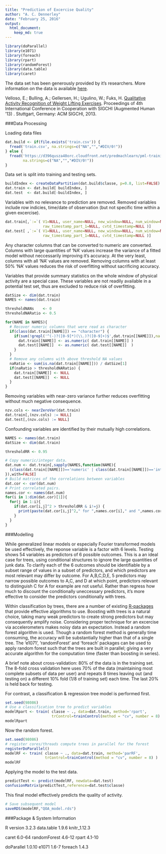 ```yaml
---
title: "Prediction of Excercise Quality"
author: "A. C. Dennerley"
date: "February 25, 2016"
output: 
  html_document:
    keep_md: true
---
```


```r
library(doParallel)
library(e1071)
library(foreach)
library(rpart)
library(randomForest)
library(data.table)
library(caret)
```

The data set has been generously provided by it's researchers.  More information on the data is available <a href="http://groupware.les.inf.puc-rio.br/har">here</a>.  

Velloso, E.; Bulling, A.; Gellersen, H.; Ugulino, W.; Fuks, H. <a href="http://groupware.les.inf.puc-rio.br/work.jsf?p1=11201">Qualitative Activity Recognition of Weight Lifting Exercises</a>. Proceedings of 4th International Conference in Cooperation with SIGCHI (Augmented Human '13) . Stuttgart, Germany: ACM SIGCHI, 2013. 

###Data Processing

Loading data files

```r
dat.build <- if(file.exists('train.csv')) {
  fread('train.csv', na.strings=c("NA","","#DIV/0!"))
} else {
  fread('https://d396qusza40orc.cloudfront.net/predmachlearn/pml-training.csv',
        na.strings=c("NA","","#DIV/0!"))
}
```

Data set is split into training and testing sets.

```r
buildIndex <- createDataPartition(dat.build$classe, p=0.8, list=FALSE)
dat.train <- dat.build[ buildIndex, ]
dat.test  <- dat.build[-buildIndex, ]
```

Variables with no relevance to prediction are removed.  Removed variables include row indicies, time/date of observation (but not specific time within a given excercise).

```r
dat.train[,`:=`( V1=NULL, user_name=NULL, new_window=NULL, num_window=NULL,
                 raw_timestamp_part_1=NULL, cvtd_timestamp=NULL )]
dat.test[ ,`:=`( V1=NULL, user_name=NULL, new_window=NULL, num_window=NULL,
                 raw_timestamp_part_1=NULL, cvtd_timestamp=NULL )]
```

Any character columns that can be converted to numeric are converted.  Columns with large quantities of 'NA' values increase the variance of a fitted model without neccessarily improving it's accuracy.  At the very least, columns with all 'NA' values are removed.  Removing columns with at least 50% 'NA' values reduces the risk of overfitting without sacrificing accuracy.

Variables that provide summary statistics on the whole window of physical activity are a special case.  These variables are not readily available in a potential test set, thus are excluded to reduce risk of overfitting.

```r
datSize <- dim(dat.train)
NAMES <- names(dat.train)

thresholdNANs    <- 0
thresholdNARatio <- 0.5

for(NAME in NAMES){
  # Recover numeric columns that were read as character
  if(class(dat.train[[NAME]]) == "character") {
    if(sum(!grepl('^(-)?([0-9]*)(\\.)?([0-9]+)$',dat.train[[NAME]]),na.rm=TRUE) == thresholdNANs) {
      dat.train[[NAME]] <- as.numeric( dat.train[[NAME]] )
      dat.test[[NAME]]  <- as.numeric( dat.test[[NAME]]  )
    }
  }
  # Remove any columns with above threshold NA values
  naRatio <- sum(is.na(dat.train[[NAME]])) / datSize[1]
  if(naRatio > thresholdNARatio) {
    dat.train[[NAME]] <- NULL
    dat.test[[NAME]]  <- NULL
  }
}
```

Removing variables with near-zero variance further reduces overfitting without much negative consequence.

```r
nzv.cols <- nearZeroVar(dat.train)
dat.train[,(nzv.cols) := NULL]
dat.test[,(nzv.cols) := NULL]
```

Confounding variables are identified by their mutually high correlations.

```r
NAMES <- names(dat.train)
datSize <- dim(dat.train)

thresholdRR <- 0.95

# Copy numeric/integer data.
dat.num <- dat.train[,sapply(NAMES,function(NAME){
  (class(dat.train[[NAME]])=='numeric' | class(dat.train[[NAME]])=='integer')
}),with=FALSE]
# Build matrices of the correlations between variables
dat.cor <- cor(dat.num)
# Print correlated pairs.
names.cor <- names(dat.num)
for(i in 1:dim(dat.cor)[1]){
  for(j in 1:i){
    if(dat.cor[i,j]^2 > thresholdRR & i!=j) {
      print(paste(dat.cor[i,j]^2," for ",names.cor[i]," and ",names.cor[j]))
    }
  }
}
```

###Modelling

While generalized linear models or especially Fourier transformed models be used effectively, the reponse variable is a factor with 6 levels.  Testing shows 54 variables as predictors of 6 possible outcomes.  This is a an ideal case for trees, using conditional structures to ignore the large quantities of junk data.  To clarify each of the 6 outcomes should be identifiable by a subset range of values in a subset of predictors, and which predictors are most relevant may differ by outcome.  For A,B,C,D,E, 5 predictors may narrow possible outcomes to A,C, and D at which point, predictors relevant to distinguish C for A for example are not useful.  Rather than regress how much to discount the conditionally uneccessary predictors, it's more effective to consider the predictors conditionally with trees.  

Within classification by trees, there are a number of existing <a href="http://topepo.github.io/caret/modelList.html">R-packages</a> that provide effective algorithms to use.  Boosting with trees is a natural choice, taking many weak predictors to create strong predictors but may consequently amplify noise.  Considering proper technique for an excercise via accelerometers makes noisy data an expectation.  Instead a random forest algorithm is used.  Though a random forest method is generally time consuming, the accuracy will be substantially higher than that of a single tree.  The 'e1071', 'randomForest' and 'foreach' packages can be used to apply random forest such that the trees are built in parallel; giving a very accurate algorithm for the computation time (faster than boosting in series).

A brief note about cross-validation:  80% of the data is in the training set.  The 8-fold cross validation here uses 70% of the data (maintaining most complete subsets of data per user) and repeats 8 times leaving out (and testing on) a different 10% fold (1/8 of training set) each time.  The last 20% is held back for testing.

For contrast, a classification & regression tree model is performed first.

```r
set.seed(98086)
# Use a classification tree to predict variables
modelRpart <- train( classe ~ ., data=dat.train, method='rpart',
                     trControl=trainControl(method = "cv", number = 8) )
modelRpart
```

Now the random forest.

```r
set.seed(98086)
# register cores/threads compute trees in parallel for the forest
registerDoParallel()
modelRF <- train( classe ~ ., data=dat.train, method='parRF',
                  trControl=trainControl(method = "cv", number = 8) )
modelRF
```

Applying the model to the test data.

```r
predictTest <- predict(modelRF, newdata=dat.test)
confusionMatrix(predictTest,reference=dat.test$classe)
```

This final model effectively predicts the quality of activity.

```r
# Save subsequent model
saveRDS(modelRF,"QOA_model.rds")
```

###Package & System Information

R version 3.2.3    data.table 1.9.6    knitr_1.12.3

caret 6.0-64    randomForest 4.6-12    rpart 4.1-10

doParallel 1.0.10    e1071 1.6-7    foreach 1.4.3
